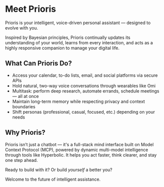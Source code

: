 # Meet Prioris

Prioris is your intelligent, voice-driven personal assistant — designed to evolve with you.

Inspired by Bayesian principles, Prioris continually updates its understanding of your world, learns from every interaction, and acts as a highly responsive companion to manage your digital life.

## What Can Prioris Do?

- Access your calendar, to-do lists, email, and social platforms via secure APIs
- Hold natural, two-way voice conversations through wearables like Omi
- Multitask: perform deep research, automate errands, schedule meetings — all at once
- Maintain long-term memory while respecting privacy and context boundaries
- Shift personas (professional, casual, focused, etc.) depending on your needs

## Why Prioris?

Prioris isn’t just a chatbot — it's a full-stack mind interface built on Model Context Protocol (MCP), powered by dynamic multi-model intelligence through tools like Hyperbolic. It helps you act faster, think clearer, and stay one step ahead.

Ready to build with it? Or build *yourself* a better you?

Welcome to the future of intelligent assistance.
